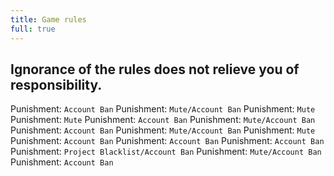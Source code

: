 ```yaml
---
title: Game rules
full: true
---
```



## Ignorance of the rules does not relieve you of responsibility.

<Callout
  type="error"
  title="You have the full right to refuse to undergo the check, but in this case, you and your teammates will be blocked."
/>
<Callout
  type="error"
  title="Leaving the server, providing incorrect contact information, or ignoring the check will also be considered a refusal to undergo the check."
/>
<Callout title="Rule 1.1 - It is prohibited to use third-party mods/cheats/scripts/programs that disrupt the stable operation of the server and give the player an advantage over other players.">
  Punishment: <Code color="danger">Account Ban</Code>
</Callout>
<Callout title="Rule 1.2 - It is prohibited to insult Players/Server Administration.">
  Punishment: <Code color="warning">Mute/Account Ban</Code>
</Callout>
<Callout title="Rule 1.3 - Spamming, flooding the game chat is prohibited.">
  Punishment: <Code color="warning">Mute</Code>
</Callout>
<Callout title="Rule 1.4 - Insulting relatives is prohibited.">
  Punishment: <Code color="warning">Mute</Code>
</Callout>
<Callout title="Rule 1.5 - Advertising third-party resources/projects is prohibited.">
  Punishment: <Code color="danger">Account Ban</Code>
</Callout>
<Callout title="Rule 1.6 - Racism, nationalism, Nazism, and other forms of ethnic hatred are prohibited.">
  Punishment: <Code color="danger">Mute/Account Ban</Code>
</Callout>
<Callout title="Rule 1.7 - Exploiting game/server bugs to gain an advantage over other players is prohibited.">
  Punishment: <Code color="danger">Account Ban</Code>
</Callout>
<Callout title="Rule 1.8 - Slandering the Server Administration in matters related to their activities is prohibited.">
  Punishment: <Code color="warning">Mute/Account Ban</Code>
</Callout>
<Callout title="Rule 1.9 - Constantly typing in caps lock (holding the CapsLock key) is prohibited.">
  Punishment: <Code color="warning">Mute</Code>
</Callout>
<Callout title="Rule 2.1 - It is prohibited to exceed the player limit in a team or to swap teammates temporarily.">
  Punishment: <Code color="danger">Account Ban</Code>
</Callout>
<Callout title="Rule 2.2 - Forming alliances or truces with neighbors if the total number of players exceeds the maximum allowed is prohibited.">
  Punishment: <Code color="danger">Account Ban</Code>
</Callout>
<Callout title="Rule 2.3 - It is prohibited to clean your PC before the check.">
  Punishment: <Code color="danger">Account Ban</Code>
</Callout>
<Callout title="Rule 2.4 - Selling or pretending to sell cheats/macros is prohibited.">
  Punishment: <Code color="danger">Project Blacklist/Account Ban</Code>
</Callout>
<Callout title="Rule 2.5 - Suggesting actions that lead to an unwanted server exit, which other players might not be aware of, is prohibited.">
  Punishment: <Code color="warning">Mute/Account Ban</Code>
</Callout>
<Callout title="Rule 2.6 - Storing cheats or any third-party software, including cheats for any other projects, is prohibited.">
  Punishment: <Code color="danger">Account Ban</Code>
</Callout>
